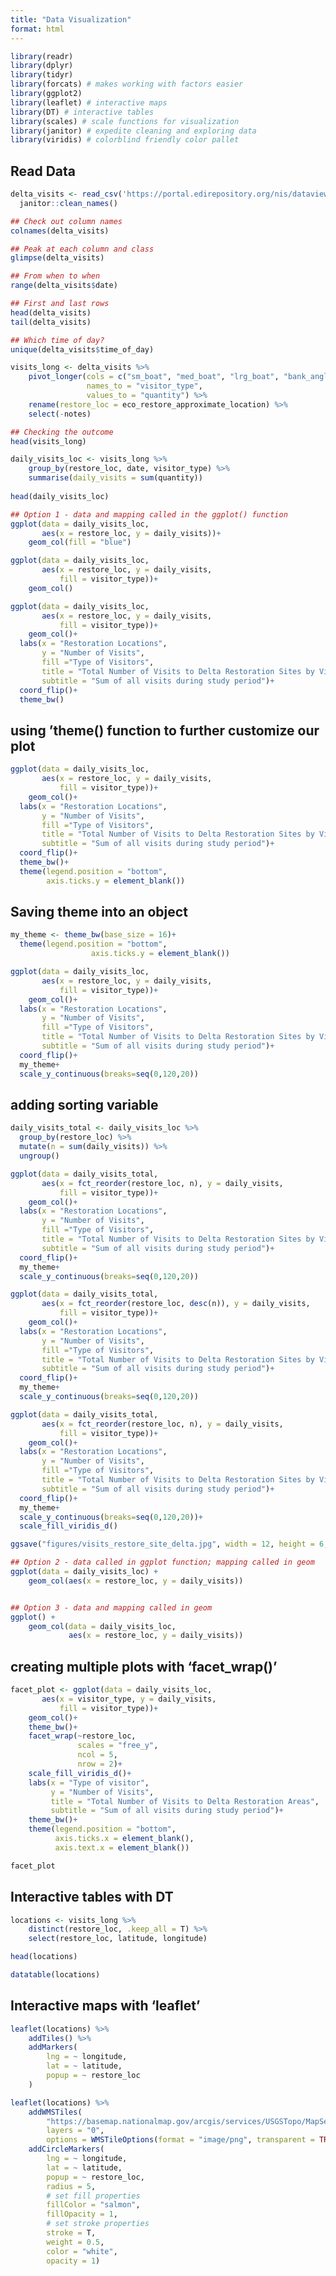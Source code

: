 ```yaml
---
title: "Data Visualization"
format: html
---
```




```r
library(readr)
library(dplyr)
library(tidyr)
library(forcats) # makes working with factors easier
library(ggplot2)
library(leaflet) # interactive maps
library(DT) # interactive tables
library(scales) # scale functions for visualization
library(janitor) # expedite cleaning and exploring data
library(viridis) # colorblind friendly color pallet
```

## Read Data

```r
delta_visits <- read_csv('https://portal.edirepository.org/nis/dataviewer?packageid=edi.587.1&entityid=cda8c1384af0089b506d51ad8507641f') %>%
  janitor::clean_names()
```

```r
## Check out column names
colnames(delta_visits)

## Peak at each column and class
glimpse(delta_visits)

## From when to when
range(delta_visits$date)

## First and last rows
head(delta_visits)
tail(delta_visits)

## Which time of day?
unique(delta_visits$time_of_day)
```

```r
visits_long <- delta_visits %>% 
    pivot_longer(cols = c("sm_boat", "med_boat", "lrg_boat", "bank_angler", "scientist", "cars"),
                 names_to = "visitor_type",
                 values_to = "quantity") %>%
    rename(restore_loc = eco_restore_approximate_location) %>% 
    select(-notes)

## Checking the outcome
head(visits_long)
```

```r
daily_visits_loc <- visits_long %>%
    group_by(restore_loc, date, visitor_type) %>% 
    summarise(daily_visits = sum(quantity))
    
head(daily_visits_loc)
```

```r
## Option 1 - data and mapping called in the ggplot() function
ggplot(data = daily_visits_loc,
       aes(x = restore_loc, y = daily_visits))+
    geom_col(fill = "blue")


```
```r
ggplot(data = daily_visits_loc,
       aes(x = restore_loc, y = daily_visits,
           fill = visitor_type))+
    geom_col()
```
```r
ggplot(data = daily_visits_loc,
       aes(x = restore_loc, y = daily_visits,
           fill = visitor_type))+
    geom_col()+
  labs(x = "Restoration Locations",
       y = "Number of Visits",
       fill ="Type of Visitors",
       title = "Total Number of Visits to Delta Restoration Sites by Visitor Type",
       subtitle = "Sum of all visits during study period")+
  coord_flip()+
  theme_bw()
```

## using 'theme() function to further customize our plot

```r
ggplot(data = daily_visits_loc,
       aes(x = restore_loc, y = daily_visits,
           fill = visitor_type))+
    geom_col()+
  labs(x = "Restoration Locations",
       y = "Number of Visits",
       fill ="Type of Visitors",
       title = "Total Number of Visits to Delta Restoration Sites by Visitor Type",
       subtitle = "Sum of all visits during study period")+
  coord_flip()+
  theme_bw()+
  theme(legend.position = "bottom",
        axis.ticks.y = element_blank())

```

## Saving theme into an object

```r
my_theme <- theme_bw(base_size = 16)+
  theme(legend.position = "bottom",
                  axis.ticks.y = element_blank())

```


```r
ggplot(data = daily_visits_loc,
       aes(x = restore_loc, y = daily_visits,
           fill = visitor_type))+
    geom_col()+
  labs(x = "Restoration Locations",
       y = "Number of Visits",
       fill ="Type of Visitors",
       title = "Total Number of Visits to Delta Restoration Sites by Visitor Type",
       subtitle = "Sum of all visits during study period")+
  coord_flip()+
  my_theme+
  scale_y_continuous(breaks=seq(0,120,20))
```
## adding sorting variable

```r
daily_visits_total <- daily_visits_loc %>%
  group_by(restore_loc) %>%
  mutate(n = sum(daily_visits)) %>%
  ungroup()
```


```r
ggplot(data = daily_visits_total,
       aes(x = fct_reorder(restore_loc, n), y = daily_visits,
           fill = visitor_type))+
    geom_col()+
  labs(x = "Restoration Locations",
       y = "Number of Visits",
       fill ="Type of Visitors",
       title = "Total Number of Visits to Delta Restoration Sites by Visitor Type",
       subtitle = "Sum of all visits during study period")+
  coord_flip()+
  my_theme+
  scale_y_continuous(breaks=seq(0,120,20))
```
```r
ggplot(data = daily_visits_total,
       aes(x = fct_reorder(restore_loc, desc(n)), y = daily_visits,
           fill = visitor_type))+
    geom_col()+
  labs(x = "Restoration Locations",
       y = "Number of Visits",
       fill ="Type of Visitors",
       title = "Total Number of Visits to Delta Restoration Sites by Visitor Type",
       subtitle = "Sum of all visits during study period")+
  coord_flip()+
  my_theme+
  scale_y_continuous(breaks=seq(0,120,20))
```

```r
ggplot(data = daily_visits_total,
       aes(x = fct_reorder(restore_loc, n), y = daily_visits,
           fill = visitor_type))+
    geom_col()+
  labs(x = "Restoration Locations",
       y = "Number of Visits",
       fill ="Type of Visitors",
       title = "Total Number of Visits to Delta Restoration Sites by Visitor Type",
       subtitle = "Sum of all visits during study period")+
  coord_flip()+
  my_theme+
  scale_y_continuous(breaks=seq(0,120,20))+
  scale_fill_viridis_d()
```

```r
ggsave("figures/visits_restore_site_delta.jpg", width = 12, height = 6, units = "in")
```

```r

## Option 2 - data called in ggplot function; mapping called in geom
ggplot(data = daily_visits_loc) +
    geom_col(aes(x = restore_loc, y = daily_visits))


## Option 3 - data and mapping called in geom
ggplot() +
    geom_col(data = daily_visits_loc,
             aes(x = restore_loc, y = daily_visits))
```


## creating multiple plots with 'facet_wrap()'

```r
facet_plot <- ggplot(data = daily_visits_loc,
       aes(x = visitor_type, y = daily_visits,
           fill = visitor_type))+
    geom_col()+
    theme_bw()+
    facet_wrap(~restore_loc,
               scales = "free_y",
               ncol = 5,
               nrow = 2)+
    scale_fill_viridis_d()+
    labs(x = "Type of visitor",
         y = "Number of Visits",
         title = "Total Number of Visits to Delta Restoration Areas",
         subtitle = "Sum of all visits during study period")+
    theme_bw()+
    theme(legend.position = "bottom",
          axis.ticks.x = element_blank(),
          axis.text.x = element_blank())

facet_plot
```
## Interactive tables with DT


```r
locations <- visits_long %>%
    distinct(restore_loc, .keep_all = T) %>%
    select(restore_loc, latitude, longitude)

head(locations)
```

```r
datatable(locations)
```


## Interactive maps with 'leaflet'

```r
leaflet(locations) %>%
    addTiles() %>%
    addMarkers(
        lng = ~ longitude,
        lat = ~ latitude,
        popup = ~ restore_loc
    )
```


```r
leaflet(locations) %>%
    addWMSTiles(
        "https://basemap.nationalmap.gov/arcgis/services/USGSTopo/MapServer/WmsServer",
        layers = "0",
        options = WMSTileOptions(format = "image/png", transparent = TRUE)) %>%
    addCircleMarkers(
        lng = ~ longitude,
        lat = ~ latitude,
        popup = ~ restore_loc,
        radius = 5,
        # set fill properties
        fillColor = "salmon",
        fillOpacity = 1,
        # set stroke properties
        stroke = T,
        weight = 0.5,
        color = "white",
        opacity = 1)
```

